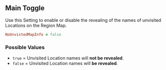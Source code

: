 ## Main Toggle

Use this Setting to enable or disable the revealing of the names of unvisited Locations on the Region Map.

```ruby 
NoUnvistedMapInfo = false
```

### Possible Values

- `true` = Unvisited Location names will **<Gn>not be revealed</Gn>**.
- `false` = Unvisited Location names will **<Rd>be revealed</Rd>**.
